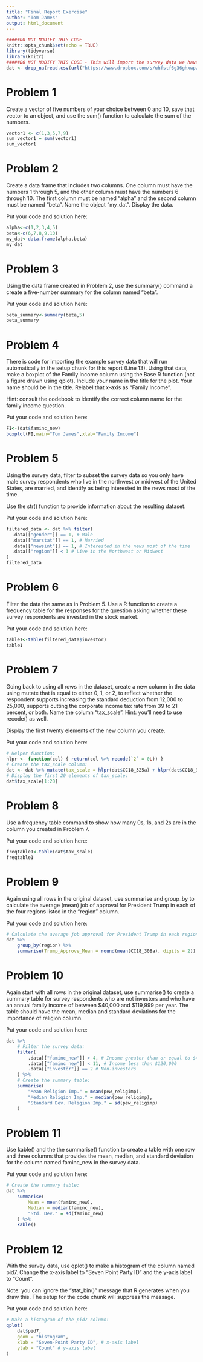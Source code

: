 ---
title: "Final Report Exercise"
author: "Tom James"
output: html_document
---
  
```{r setup, include=FALSE}
#####DO NOT MODIFY THIS CODE
knitr::opts_chunk$set(echo = TRUE)
library(tidyverse)
library(knitr)
#####DO NOT MODIFY THIS CODE - This will import the survey data we have been working with in this course.
dat <- drop_na(read.csv(url("https://www.dropbox.com/s/uhfstf6g36ghxwp/cces_sample_coursera.csv?raw=1")))
```

# Problem 1 

Create a vector of five numbers of your choice between 0 and 10, 
save that vector to an object, and use the sum() function to 
calculate the sum of the numbers.

```{r,problem1}
vector1 <- c(1,3,5,7,9)
sum_vector1 = sum(vector1)
sum_vector1
```

# Problem 2

Create a data frame that includes two columns. One column must 
have the numbers 1 through 5, and the other column must have the 
numbers 6 through 10. The first column must be named "alpha" and 
the second column must be named "beta". Name the object "my_dat". 
Display the data.

Put your code and solution here:
  
```{r,problem2}
alpha<-c(1,2,3,4,5)
beta<-c(6,7,8,9,10)
my_dat<-data.frame(alpha,beta)
my_dat
```

# Problem 3 

Using the data frame created in Problem 2, use the summary() 
command a create a five-number summary for the column named
"beta".

Put your code and solution here:
  
```{r,problem3}
beta_summary<-summary(beta,5)
beta_summary
```

# Problem 4

There is code for importing the example survey data that will 
run automatically in the setup chunk for this report (Line 13). 
Using that data, make a boxplot of the Family Income column using
the Base R function (not a figure drawn using qplot). Include 
your name in the title for the plot. Your name should be in the 
title. Relabel that x-axis as "Family Income".

Hint: consult the codebook to identify the correct column name 
for the family income question.

Put your code and solution here:
  
```{r,problem4}
FI<-(dat$faminc_new)
boxplot(FI,main="Tom James",xlab="Family Income")
```

# Problem 5

Using the survey data, filter to subset the survey data so you 
only have male survey respondents who live in the northwest or 
midwest of the United States, are married, and identify as being 
interested in the news most of the time. 

Use the str() function to provide information about the resulting
dataset.

Put your code and solution here:
  
```{r problem5,include=TRUE,echo=TRUE}
filtered_data <- dat %>% filter(
  .data[["gender"]] == 1, # Male
  .data[["marstat"]] == 1, # Married
  .data[["newsint"]] == 1, # Interested in the news most of the time
  .data[["region"]] < 3 # Live in the Northwest or Midwest
)
filtered_data
```

# Problem 6

Filter the data the same as in Problem 5. Use a R function to 
create a frequency table for the responses for the question 
asking whether these survey respondents are invested in the 
stock market. 

Put your code and solution here:
  
```{r problem6,include=TRUE,echo=TRUE}
table1<-table(filtered_data$investor)
table1
``` 

# Problem 7

Going back to using all rows in the dataset, create a new column 
in the data using mutate that is equal to either 0, 1, or 2, to 
reflect whether the respondent supports increasing the standard 
deduction from 12,000 to 25,000, supports cutting the corporate 
income tax rate from 39 to 21 percent, or both. Name the column 
"tax_scale". Hint: you'll need to use recode() as well.
 
Display the first twenty elements of the new column you create.

Put your code and solution here:

```{r problem7,include=TRUE,echo=TRUE}
# Helper function:
hlpr <- function(col) { return(col %>% recode(`2` = 0L)) }
# Create the tax_scale column:
dat <- dat %>% mutate(tax_scale = hlpr(dat$CC18_325a) + hlpr(dat$CC18_325d))
# Display the first 20 elements of tax_scale:
dat$tax_scale[1:20]
```

# Problem 8

Use a frequency table command to show how many 0s, 1s, and 2s are 
in the column you created in Problem 7.

Put your code and solution here:
  
```{r problem8,include=TRUE,echo=TRUE}
freqtable1<-table(dat$tax_scale)
freqtable1
```

# Problem 9

Again using all rows in the original dataset, use summarise and
group_by to calculate the average (mean) job of approval for 
President Trump in each of the four regions listed in the 
"region" column.

Put your code and solution here:
  
```{r problem9}
# Calculate the average job approval for President Trump in each region:
dat %>%
    group_by(region) %>%
    summarise(Trump_Approve_Mean = round(mean(CC18_308a), digits = 2))
```

# Problem 10

Again start with all rows in the original dataset, use summarise()
to create a summary table for survey respondents who  are not 
investors and who have an annual family income of between 
$40,000 and $119,999 per year. The table should have the mean, 
median and standard deviations for the importance of religion 
column.

Put your code and solution here:
  
```{r problem10}
dat %>%
    # Filter the survey data:
    filter(
        .data[["faminc_new"]] > 4, # Income greater than or equal to $40,000
        .data[["faminc_new"]] < 11, # Income less than $120,000
        .data[["investor"]] == 2 # Non-investors
    ) %>%
    # Create the summary table:
    summarise(
        "Mean Religion Imp." = mean(pew_religimp),
        "Median Religion Imp." = median(pew_religimp),
        "Standard Dev. Religion Imp." = sd(pew_religimp)
    )
```

# Problem 11

Use kable() and the the summarise() function to create a table 
with one row and three columns that provides the mean, median, 
and standard deviation for the column named faminc_new in the 
survey data.

Put your code and solution here:
  
```{r problem11}
# Create the summary table:
dat %>%
    summarise(
        Mean = mean(faminc_new),
        Median = median(faminc_new),
        "Std. Dev." = sd(faminc_new)
    ) %>%
    kable()
```

# Problem 12

With the survey data, use qplot() to make a histogram of the 
column named pid7. Change the x-axis label to "Seven Point Party 
ID" and the y-axis label to "Count".

Note: you can ignore the "stat_bin()" message that R generates 
when you draw this. The setup for the code chunk will suppress 
the message.

Put your code and solution here:
  
```{r problem12,message=FALSE}
# Make a histogram of the pid7 column:
qplot(
    dat$pid7,
    geom = "histogram",
    xlab = "Seven-Point Party ID", # x-axis label
    ylab = "Count" # y-axis label
)
```
